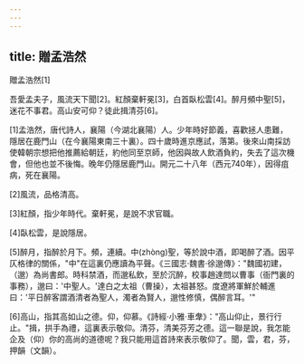 ```yaml
---
---
---
```

title: 贈孟浩然
---




贈孟浩然[1]

吾愛孟夫子，風流天下聞[2]。紅顏棄軒冕[3]，白首臥松雲[4]。醉月頻中聖[5]，迷花不事君。高山安可仰？徒此揖清芬[6]。

[1]孟浩然，唐代詩人，襄陽（今湖北襄陽）人。少年時好節義，喜歡拯人患難，隱居在鹿門山（在今襄陽東南三十裏）。四十歲時進京應試，落第。後來山南採訪使韓朝宗想把他推薦給朝廷，約他同至京師，他因與故人飲酒負約，失去了這次機會，但他也並不後悔。晚年仍隱居鹿門山。開元二十八年（西元740年），因得疽病，死在襄陽。

[2]風流，品格清高。

[3]紅顏，指少年時代。棄軒冕，是說不求官職。

[4]臥松雲，是說隱居。

[5]醉月，指醉於月下。頻，連續。中(zhòng)聖，等於說中酒，即喝醉了酒。因平仄格律的關係，"中"在這裏仍應讀為平聲。《三國志·魏書·徐邈傳》："魏國初建，（邈）為尚書郎。時科禁酒，而邈私飲，至於沉醉，校事趙達問以曹事（衙門裏的事務），邈曰：'中聖人。'達白之太祖（曹操），太祖甚怒。度遼將軍鮮於輔進曰：'平日醉客謂酒清者為聖人，濁者為賢人，邈性修慎，偶醉言耳。'"

[6]高山，指其高如山之德。仰，仰慕。《詩經·小雅·車舝》："高山仰止，景行行止。"揖，拱手為禮，這裏表示敬仰。清芬，清美芬芳之德。這一聯是說，我怎能企及（仰）你的高尚的道德呢？我只能用這首詩來表示敬仰了。聞，雲，君，芬，押韻（文韻）。